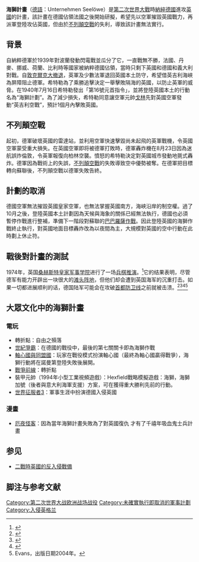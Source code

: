 {{多個問題|
{{original research|time=2014-06-08T10:29:42+00:00}}
{{Expand|time=2010-04-08}}
}}
{{Infobox Military Conflict
|conflict=海獅計畫
|image=[[File:Operazione-leone-marino.PNG|250px]]
|caption=海獅計畫構想圖
|partof=[[第二次世界大戰|第二次世界大戰]][[西方戰線_(第二次世界大戰)|西方戰線]]
|place= 從歐陸[[法國|法國]]的[[諾曼地|諾曼地]]直到[[比利時|比利時]]的海岸，越過[[英吉利海峽|英吉利海峽]]，沿伸到英國沿岸，從[[肯特郡|肯特]]到[[多塞特郡|多塞特]]、[[懷特島郡|懷特島]]和一部份的[[德文郡|德文]]，但是主要是在[[西薩塞克斯郡|西薩塞克斯]]和肯特。
|date=原定在1940年9月發動，最後取消。
|result=1940年9月17日由於預料到無法成功，[[希特勒|希特勒]]下令取消作戰。
}}
 
{{Campaignbox Western Front (World War II)}}
'''海獅計畫'''（[[德語|德語]]：Unternehmen Seelöwe）是[[第二次世界大戰|第二次世界大戰]]時[[納綷德國|納綷德國]]進攻[[英國|英國]]的計畫，該計畫在德國佔領法國之後開始研擬，希望先以空軍摧毀英國戰力，再派軍登陸攻佔英國，但由於[[不列顛空戰|不列顛空戰]]的失利，導致該計畫無法實行。

== 背景 ==
自納粹德軍於1939年對波蘭發動閃電戰並瓜分了它，一直戰無不勝，法國、丹麥、挪威、荷蘭、比利時等國家被納粹德國佔領，當時只剩下英國和德國和義大利對戰。自[[敦克爾克大撤退|敦克爾克大撤退]]，英軍及少數法軍退回英國本土防守，希望借英吉利海峽為屏障阻止德軍。希特勒為了乘勝追擊決定一舉擊敗隔海的英國，以防止英軍的威脅。在1940年7月16日希特勒發出「第16號元首指令」，並將登陸英國本土的行動名為“海獅計劃”。為了減少損失，希特勒同意讓空軍元帥[[戈林|戈林]]先對英國空軍發動“英吉利空戰”，預計1個月內擊敗英國。

== 不列顛空戰 ==
起初，德軍破壞英國的雷達站，並利用空軍快速擊毀尚未起飛的英軍戰機，令英國空軍蒙受重大損失。在英國空軍即将被德軍打敗時，德軍轟炸機在8月23日因為迷航誤炸倫敦，令英軍報復向柏林空襲。憤怒的希特勒決定對英國城市發動地氈式轟炸。德軍因為戰術上的失誤，[[不列顛空戰|不列顛空戰]]的失敗導致空中優勢被奪。在德軍把目標轉向蘇聯後，不列顛空戰以德軍失敗告終。

== 計劃的取消 ==
德國空軍無法摧毀英國皇家空軍，也無法掌握英國南方，海峽沿岸的制空權。過了10月之後，登陸英國本土計劃因為天候與海象的關係已經無法執行，德國也必須暫停作戰進行整補，準備下一階段對蘇聯的[[巴巴羅薩作戰|巴巴羅薩作戰]]。因此登陸英國的海獅作戰終止執行，對英國地面目標轟炸改為以夜間為主，大規模對英國的空中行動在此時劃上休止符。

== 戰後對計畫的測試 ==

1974年，英国[[桑赫斯特皇家军事学院|桑赫斯特皇家军事学院]]进行了一场[[兵棋推演|兵棋推演]]。<ref>{{cite web|title=兵棋推演 |work=桑赫斯特皇家军事学院 |url=http://homepage.mac.com/a.biermann/Sealion/Personal7.html |accessdate=2006-06-01 |archiveurl=https://web.archive.org/web/20071103123736/http://homepage.mac.com/a.biermann/Sealion/Personal7.html |archivedate=2007-11-03 |deadurl=yes }}</ref>它的结果表明，尽管德军有能力开辟出一块很大的[[滩头阵地|滩头阵地]]，但他们却会遭到英国海军的沉重打击。如果一切都进展顺利的话，德国陆军可能会在攻破[[首都防卫线|首都防卫线]]之前就被击溃。<ref>{{cite web|title=为什么海狮计划不适合于希特勒 |work=论文 |url=http://www.flin.demon.co.uk/althist/seal1.htm |accessdate=2006-06-01 |deadurl=yes |archiveurl=https://web.archive.org/web/20060901190247/http://www.flin.demon.co.uk/althist/seal1.htm |archivedate=2006-09-01 }}</ref><ref>{{cite web|title=为什么海狮计划不会成功 |work=论文 |url=http://gateway.alternatehistory.com/essays/Sealion.html |accessdate=2006-06-01 |deadurl=yes |archiveurl=https://web.archive.org/web/20060614123745/http://gateway.alternatehistory.com/essays/Sealion.html |archivedate=2006-06-14 }}</ref><ref>{{cite web| title=海狮计划vs.诺曼底登陆| work=论文| url=http://www.militaryhistoryonline.com/wwii/articles/sealionvsoverlord.aspx| accessdate=2006-06-01| archive-date=2006-06-19| archive-url=https://web.archive.org/web/20060619080003/http://www.militaryhistoryonline.com/wwii/articles/sealionvsoverlord.aspx| dead-url=no}}</ref><ref>Evans，出版日期2004年。</ref>

== 大眾文化中的海獅計畫 ==
=== 電玩 ===
* 轉折點：自由之殞落
* [[世紀爭霸|世紀爭霸]]：在德國的戰役中，最後的第七關關卡即為海獅作戰 
* [[軸心國與同盟國|軸心國與同盟國]]：玩家在戰役模式扮演軸心國（最終為軸心國贏得戰爭），海獅行動將在諾曼第登陸失敗後展開。 
* [[戰爭前線|戰爭前線]]：轉折點 
* 裝甲元帥（1994年小型工業視頻遊戲）：Hexfield戰略模擬遊戲：海獅，海獅加號（後者與意大利海軍支援）方案，可在獲得重大勝利先前的行動。
* [[世界征服者系列|世界征服者3]]：軍事生涯中扮演德國入侵英國

=== 漫畫 ===
* [[王立國教騎士團|厄夜怪客]]：因為當年海獅計畫失敗為了對英國復仇 才有了千禧年吸血鬼士兵計畫

== 参见 ==
* [[二戰時英國的反入侵戰備|二戰時英國的反入侵戰備]]

==脚注与参考文献==

[[Category:第二次世界大战欧洲战场战役|Category:第二次世界大战欧洲战场战役]]
[[Category:未確實執行即取消的軍事計劃|Category:未確實執行即取消的軍事計劃]]
[[Category:入侵英格兰|Category:入侵英格兰]]
